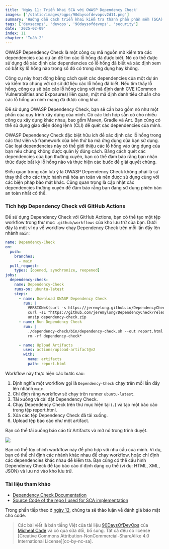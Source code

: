 ```yaml
---
title: 'Ngày 11: Triển khai SCA với OWASP Dependency Check'
images: ['/static/images/ogps/90daysofdevopsv2d11.png']
summary: 'Hướng dẫn cách triển khai kiểm tra thành phần phần mềm (SCA) với công cụ OWASP Dependency Check với GitHub Actions.'
tags: ['devsecops', 'devops', '90daysofdevops', 'security']
date: '2025-02-09'
index: 11
chapter: 'Tuần 2'
---
```


<TOCInline toc={props.toc} asDisclosure />

OWASP Dependency Check là một công cụ mã nguồn mở kiểm tra các dependencies của dự án để tìm các lỗ hổng đã được biết. Nó có thể được sử dụng để xác định các dependencies có lỗ hổng đã biết và xác định xem có bất kỳ lỗ hổng nào trong số đó có trong ứng dụng hay không.

Công cụ này hoạt động bằng cách quét các dependencies của một dự án và kiểm tra chúng với cơ sở dữ liệu các lỗ hổng đã biết. Nếu tìm thấy lỗ hổng, công cụ sẽ báo cáo lỗ hổng cùng với mã định danh CVE (Common Vulnerabilities and Exposures) liên quan, một mã định danh tiêu chuẩn cho các lỗ hổng an ninh mạng đã được công khai.

Để sử dụng OWASP Dependency Check, bạn sẽ cần bao gồm nó như một phần của quy trình xây dựng của mình. Có các tích hợp sẵn có cho nhiều công cụ xây dựng khác nhau, bao gồm Maven, Gradle và Ant. Bạn cũng có thể sử dụng giao diện dòng lệnh (CLI) để quét các dependencies của mình.

OWASP Dependency Check đặc biệt hữu ích để xác định các lỗ hổng trong các thư viện và framework của bên thứ ba mà ứng dụng của bạn sử dụng. Các loại dependencies này có thể giới thiệu các lỗ hổng vào ứng dụng của bạn nếu chúng không được quản lý đúng cách. Bằng cách quét các dependencies của bạn thường xuyên, bạn có thể đảm bảo rằng bạn nhận thức được bất kỳ lỗ hổng nào và thực hiện các bước để giải quyết chúng.

Điều quan trọng cần lưu ý là OWASP Dependency Check không phải là sự thay thế cho các thực hành mã hóa an toàn và nên được sử dụng cùng với các biện pháp bảo mật khác. Cũng quan trọng là cập nhật các dependencies thường xuyên để đảm bảo rằng bạn đang sử dụng phiên bản an toàn nhất có thể.

### Tích hợp Dependency Check với GitHub Actions

Để sử dụng Dependency Check với GitHub Actions, bạn có thể tạo một tệp workflow trong thư mục `.github/workflows` của kho lưu trữ của bạn. Dưới đây là một ví dụ về workflow chạy Dependency Check trên mỗi lần đẩy lên nhánh `main`:

```yaml
name: Dependency-Check
on:
  push:
    branches:
      - main
  pull_request:
    types: [opened, synchronize, reopened]
jobs:
  dependency-check:
    name: Dependency-Check
    runs-on: ubuntu-latest
    steps:
      - name: Download OWASP Dependency Check
        run: |
          VERSION=$(curl -s https://jeremylong.github.io/DependencyCheck/current.txt)
          curl -sL "https://github.com/jeremylong/DependencyCheck/releases/download/v$VERSION/dependency-check-$VERSION-release.zip" --output dependency-check.zip
          unzip dependency-check.zip
      - name: Run Dependency Check
        run: |
          ./dependency-check/bin/dependency-check.sh --out report.html --scan .
          rm -rf dependency-check*

      - name: Upload Artifacts
        uses: actions/upload-artifact@v2
        with:
          name: artifacts
          path: report.html
```

Workflow này thực hiện các bước sau:

1. Định nghĩa một workflow gọi là `Dependency-Check` chạy trên mỗi lần đẩy lên nhánh `main`.
2. Chỉ định rằng workflow sẽ chạy trên runner `ubuntu-latest`.
3. Tải xuống và cài đặt Dependency Check.
4. Chạy Dependency Check trên thư mục hiện tại (`.`) và tạo một báo cáo trong tệp report.html.
5. Xóa các tệp Dependency Check đã tải xuống.
6. Upload tệp báo cáo như một artifact.

Bạn có thể tải xuống báo cáo từ Artifacts và mở nó trong trình duyệt.

![](/static/images/assets/day11-1.png)

Bạn có thể tùy chỉnh workflow này để phù hợp với nhu cầu của mình. Ví dụ, bạn có thể chỉ định các nhánh khác nhau để chạy workflow, hoặc chỉ định các dependencies khác nhau để kiểm tra. Bạn cũng có thể cấu hình Dependency Check để tạo báo cáo ở định dạng cụ thể (ví dụ: HTML, XML, JSON) và lưu nó vào kho lưu trữ.

### Tài liệu tham khảo

- [Dependency Check Documentation](https://jeremylong.github.io/DependencyCheck/)
- [Source Code of the repo I used for SCA implementation](https://github.com/prateekjaindev/nodejs-todo-app-demo)

Trong phần tiếp theo ở [ngày 12](https://vntechies.dev/courses/90-ngay-devops-v2/ngay-12-cac-nguyen-tac-lap-trinh-an-toan), chúng ta sẽ thảo luận về đánh giá bảo mật cho code.

> Các bài viết là bản tiếng Việt của tài liệu [90DaysOfDevOps](https://github.com/MichaelCade/90DaysOfDevOps/tree/main/2023/Days) của [Micheal Cade](https://twitter.com/MichaelCade1) và có qua sửa đổi, bổ sung. Tất cả đều có license [Creative Commons Attribution-NonCommercial-ShareAlike 4.0 International License][cc-by-nc-sa].
